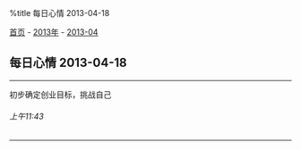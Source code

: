 %title 每日心情 2013-04-18

[[../../../index|首页]] - [[../index|2013年]] - [[index|2013-04]]
==每日心情 2013-04-18==
----
初步确定创业目标，挑战自己
======上午11:43======
----
